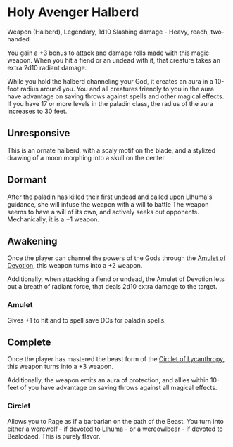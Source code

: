 = Holy Avenger Halberd =

Weapon (Halberd), Legendary, 1d10 Slashing damage - Heavy, reach, two-handed

You gain a +3 bonus to attack and damage rolls made with this magic weapon. When you hit a fiend or an undead with it, that creature takes an extra 2d10 radiant damage.

While you hold the halberd channeling your God, it creates an aura in a 10-foot radius around you. You and all creatures friendly to you in the aura have advantage on saving throws against spells and other magical effects. If you have 17 or more levels in the paladin class, the radius of the aura increases to 30 feet.

== Unresponsive ==

This is an ornate halberd, with a scaly motif on the blade, and a stylized drawing of a moon morphing into a skull on the center.

== Dormant ==

After the paladin has killed their first undead and called upon Llhuma's guidance, she will infuse the weapon with a will to battle
The weapon seems to have a will of its own, and actively seeks out opponents. Mechanically, it is a +1 weapon.

== Awakening ==

Once the player can channel the powers of the Gods through the [[amulet_of_devotion.wiki|Amulet of Devotion]], this weapon turns into a +2 weapon.

Additionally, when attacking a fiend or undead, the Amulet of Devotion lets out a breath of radiant force, that deals 2d10 extra damage to the target.

=== Amulet === 

Gives +1 to hit and to spell save DCs for paladin spells.

== Complete ==

Once the player has mastered the beast form of the [[circlet_of_lycanthropy.wiki|Circlet of Lycanthropy]], this weapon turns into a +3 weapon.

Additionally, the weapon emits an aura of protection, and allies within 10-feet of you have advantage on saving throws against all magical effects.

=== Circlet ===

Allows you to Rage as if a barbarian on the path of the Beast. You turn into either a werewolf - if devoted to Llhuma - or a wereowlbear - if devoted to Bealodaed. This is purely flavor.
